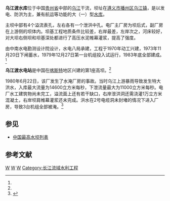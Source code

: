 {{Infobox Reservoir | 
|name                     = 乌江渡水库
|nickname                 = 
|image                    = 
|image_caption            = 
|map                      = 
|map_caption              = 
|pushpin_map              = China
|pushpin_map_caption      = 乌江渡水库在中国的位置
|code                     = BFE00000011
|class                    = 大（一）型[[水库|水库]]
|location_of_reservoir    = [[贵州省|贵州省]][[贵阳市|贵阳市]]、[[遵义市|遵义市]]
|location_of_dam          = [[播州区|播州区]][[乌江镇_(遵义县)|乌江镇]]
|inflow                   = [[乌江|乌江]]、[[偏岩河|偏岩河]]
|outflow                  = 乌江
|catchment_area           = 27790
|reservoir_area           = 
|mean_depth               = 
|maximum_depth            = 
|flood_level              = 762.8
|normal_water_level       = 760
|dead_water_level         = 720
|water_quality            = 
|island                   = 
|maximum_storage_capacity = 23.0亿
|normal_storage_capacity  = 
|dead_storage_capacity    = 
|type_of_dam              = 混凝土拱形重力坝
|elevation_of_dam         = 765
|height_of_dam            = 165
|length_of_dam            = 395
|width_of_dam             = 
|installed_capacity       = 3X21万千瓦
|irrigated_area           = 
|start                    = 1970年
|complete                 = l983年底
|cost                     = 5.88亿元
|emigrate                 = 1.06万人
|latd = 27
|latm = 19
|lats = 11
|latNS = N
|longd = 106
|longm = 45
|longs = 40
|longEW = E
|website = 
|footnotes = <ref>{{Cite web |url=http://www.tsdh.net/%E6%B0%B4%E5%88%A9%E6%96%87%E7%8C%AE%E6%B1%87%E7%BC%96/PDF%E6%96%87%E6%A1%A3/%E4%B8%AD%E5%9B%BD%E6%B0%B4%E5%BA%93%E5%90%8D%E7%A7%B0%E4%BB%A3%E7%A0%81.pdf |title=中国水库名称代码 |accessdate=2020-12-15 |archive-date=2015-05-05 |archive-url=https://web.archive.org/web/20150505182029/http://www.tsdh.net/%E6%B0%B4%E5%88%A9%E6%96%87%E7%8C%AE%E6%B1%87%E7%BC%96/PDF%E6%96%87%E6%A1%A3/%E4%B8%AD%E5%9B%BD%E6%B0%B4%E5%BA%93%E5%90%8D%E7%A7%B0%E4%BB%A3%E7%A0%81.pdf |dead-url=yes }}</ref><ref name="乌江渡水库">{{Cite web |url=http://www.gygov.gov.cn/gygov/1443127707448639488/20051130/91553.html |title=发展中的贵阳水利－－乌江渡水库 |accessdate=2010-09-29 |archive-date=2011-09-28 |archive-url=https://web.archive.org/web/20110928100352/http://www.gygov.gov.cn/gygov/1443127707448639488/20051130/91553.html |dead-url=no }}</ref><ref name="乌江渡水电站">{{Cite web |url=http://www.cws.net.cn/zmslgc/ArticleView.asp?ArticleID=23627 |title=乌江渡水电站 |accessdate=2010-09-29 |archive-date=2013-12-18 |archive-url=https://web.archive.org/web/20131218093715/http://www.cws.net.cn/zmslgc/ArticleView.asp?ArticleID=23627 |dead-url=yes }}</ref><ref name="乌江流域梯级水库中溶解无机碳及其同位素分异特征">{{cite journal |title=乌江流域梯级水库中溶解无机碳及其同位素分异特征 |author=喻元秀，刘丛强，汪福顺 等 |journal=科学通报 |year=2008 |volume=53 |issue=16 |pages=1925-1941 |url=http://www.scichina.com:8080/kxtb/fileup/PDF/08kz1935.pdf |access-date=2010-09-29 |archive-date=2017-11-07 |archive-url=https://web.archive.org/web/20171107143957/http://www.scichina.com:8080/kxtb/fileup/PDF/08kz1935.pdf |dead-url=yes }}</ref>
}}
'''乌江渡水库'''位于中国[[贵州省|贵州省]]中部的[[乌江|乌江]]干流，坝址在[[遵义市|遵义市]][[播州区|播州区]][[乌江镇_(遵义县)|乌江镇]]，是以发电、防洪为主，兼有航运等功能的大（一）型[[水库|水库]]。

主坝中部有4个溢流表孔，左右各有一个泄洪中孔。电厂主厂房为坝后式，副厂房在上游侧的坝体内。坝基工程地质条件比较差，右岸最差，左岸次之，河床较好，对大坝右侧坝和坝基深处都进行了高压水泥帷幕灌浆，提高了强度。

由中南水电勘测设计院设计，水电八局承建，工程于1970年动工兴建，1973年11月20日下闸蓄水，1979年12月27日第一台机组投入试运行，1983年底全部建成。<ref name="乌江渡水库"/>

'''乌江渡水电站'''是中国在[[喀斯特|喀斯特]]地区兴建的第1座高坝。<ref name="乌江渡水电站"/>

1980年6月22日，该厂发生了水淹厂房的事故。当时乌江上游暴雨导致发生特大洪水，入库最大流量为14600立方米每秒，下泄流量最大为11000立方米每秒。电厂水工建筑物尚未完工，溢流面上还有若干缺口，右岸泄洪洞还需浇灌1万立方米混凝土，右岸坝肩帷幕灌浆还未完成。洪水在2号电缆洞未封堵的情况下进入厂房，导致3台机组全部被淹。<ref>{{Cite web |url=http://finance.sina.com.cn/zl/management/20140721/081619768391.shtml |title=乌江渡水淹厂房事故，《李鹏回忆录(1928-1983)》 |accessdate=2014-08-26 |archive-date=2016-03-04 |archive-url=https://web.archive.org/web/20160304114948/http://finance.sina.com.cn/zl/management/20140721/081619768391.shtml |dead-url=no }}</ref>

== 参见 ==
*[[中国最高水坝列表|中国最高水坝列表]]

==参考文献==
{{Reflist|2}}
{{乌江水电站}}

[[Category:乌江水系|W]]
[[Category:遵义水库|W]]
[[Category:播州区|W]]
[[Category:长江流域水利工程|Category:长江流域水利工程]]